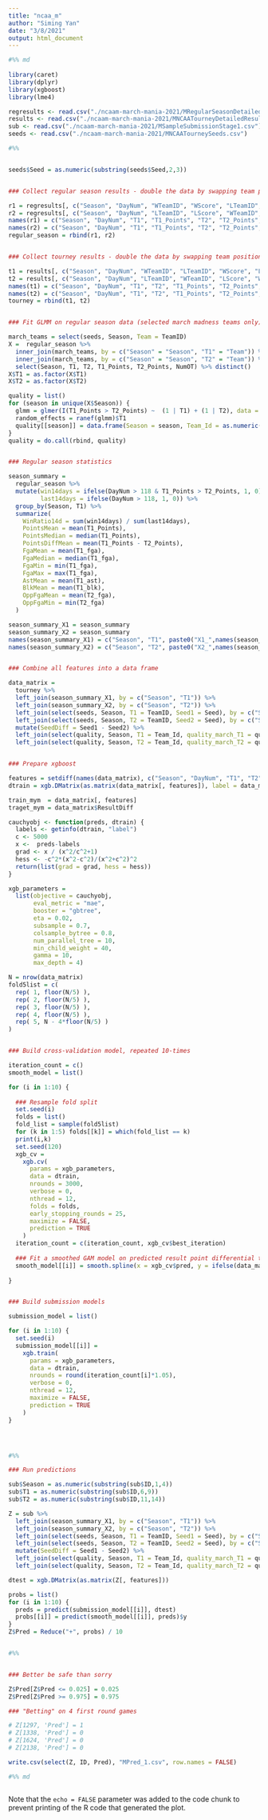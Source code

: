 ```yaml
---
title: "ncaa_m"
author: "Siming Yan"
date: "3/8/2021"
output: html_document
---
```


```r
#%% md
 
library(caret)
library(dplyr)
library(xgboost)
library(lme4)

```


```r
regresults <- read.csv("./ncaam-march-mania-2021/MRegularSeasonDetailedResults.csv")
results <- read.csv("./ncaam-march-mania-2021/MNCAATourneyDetailedResults.csv")
sub <- read.csv("./ncaam-march-mania-2021/MSampleSubmissionStage1.csv")
seeds <- read.csv("./ncaam-march-mania-2021/MNCAATourneySeeds.csv")
```


```r
#%%


seeds$Seed = as.numeric(substring(seeds$Seed,2,3))


### Collect regular season results - double the data by swapping team positions

r1 = regresults[, c("Season", "DayNum", "WTeamID", "WScore", "LTeamID", "LScore", "NumOT", "WFGA", "WAst", "WBlk", "LFGA", "LAst", "LBlk")]
r2 = regresults[, c("Season", "DayNum", "LTeamID", "LScore", "WTeamID", "WScore", "NumOT", "LFGA", "LAst", "LBlk", "WFGA", "WAst", "WBlk")]
names(r1) = c("Season", "DayNum", "T1", "T1_Points", "T2", "T2_Points", "NumOT", "T1_fga", "T1_ast", "T1_blk", "T2_fga", "T2_ast", "T2_blk")
names(r2) = c("Season", "DayNum", "T1", "T1_Points", "T2", "T2_Points", "NumOT", "T1_fga", "T1_ast", "T1_blk", "T2_fga", "T2_ast", "T2_blk")
regular_season = rbind(r1, r2)


### Collect tourney results - double the data by swapping team positions

t1 = results[, c("Season", "DayNum", "WTeamID", "LTeamID", "WScore", "LScore")] %>% mutate(ResultDiff = WScore - LScore)
t2 = results[, c("Season", "DayNum", "LTeamID", "WTeamID", "LScore", "WScore")] %>% mutate(ResultDiff = LScore - WScore)
names(t1) = c("Season", "DayNum", "T1", "T2", "T1_Points", "T2_Points", "ResultDiff")
names(t2) = c("Season", "DayNum", "T1", "T2", "T1_Points", "T2_Points", "ResultDiff")
tourney = rbind(t1, t2)


### Fit GLMM on regular season data (selected march madness teams only) - extract random effects for each team

march_teams = select(seeds, Season, Team = TeamID)
X =  regular_season %>% 
  inner_join(march_teams, by = c("Season" = "Season", "T1" = "Team")) %>% 
  inner_join(march_teams, by = c("Season" = "Season", "T2" = "Team")) %>% 
  select(Season, T1, T2, T1_Points, T2_Points, NumOT) %>% distinct()
X$T1 = as.factor(X$T1)
X$T2 = as.factor(X$T2)

quality = list()
for (season in unique(X$Season)) {
  glmm = glmer(I(T1_Points > T2_Points) ~  (1 | T1) + (1 | T2), data = X[X$Season == season & X$NumOT == 0, ], family = binomial) 
  random_effects = ranef(glmm)$T1
  quality[[season]] = data.frame(Season = season, Team_Id = as.numeric(row.names(random_effects)), quality = exp(random_effects[,"(Intercept)"]))
}
quality = do.call(rbind, quality)


### Regular season statistics

season_summary = 
  regular_season %>%
  mutate(win14days = ifelse(DayNum > 118 & T1_Points > T2_Points, 1, 0),
         last14days = ifelse(DayNum > 118, 1, 0)) %>% 
  group_by(Season, T1) %>%
  summarize(
    WinRatio14d = sum(win14days) / sum(last14days),
    PointsMean = mean(T1_Points),
    PointsMedian = median(T1_Points),
    PointsDiffMean = mean(T1_Points - T2_Points),
    FgaMean = mean(T1_fga), 
    FgaMedian = median(T1_fga),
    FgaMin = min(T1_fga), 
    FgaMax = max(T1_fga), 
    AstMean = mean(T1_ast), 
    BlkMean = mean(T1_blk), 
    OppFgaMean = mean(T2_fga), 
    OppFgaMin = min(T2_fga)  
  )

season_summary_X1 = season_summary
season_summary_X2 = season_summary
names(season_summary_X1) = c("Season", "T1", paste0("X1_",names(season_summary_X1)[-c(1,2)]))
names(season_summary_X2) = c("Season", "T2", paste0("X2_",names(season_summary_X2)[-c(1,2)]))


### Combine all features into a data frame

data_matrix =
  tourney %>% 
  left_join(season_summary_X1, by = c("Season", "T1")) %>% 
  left_join(season_summary_X2, by = c("Season", "T2")) %>%
  left_join(select(seeds, Season, T1 = TeamID, Seed1 = Seed), by = c("Season", "T1")) %>% 
  left_join(select(seeds, Season, T2 = TeamID, Seed2 = Seed), by = c("Season", "T2")) %>% 
  mutate(SeedDiff = Seed1 - Seed2) %>%
  left_join(select(quality, Season, T1 = Team_Id, quality_march_T1 = quality), by = c("Season", "T1")) %>%
  left_join(select(quality, Season, T2 = Team_Id, quality_march_T2 = quality), by = c("Season", "T2"))


### Prepare xgboost 

features = setdiff(names(data_matrix), c("Season", "DayNum", "T1", "T2", "T1_Points", "T2_Points", "ResultDiff"))
dtrain = xgb.DMatrix(as.matrix(data_matrix[, features]), label = data_matrix$ResultDiff)

train_mym  = data_matrix[, features]
traget_mym = data_matrix$ResultDiff
```


```r
cauchyobj <- function(preds, dtrain) {
  labels <- getinfo(dtrain, "label")
  c <- 5000 
  x <-  preds-labels
  grad <- x / (x^2/c^2+1)
  hess <- -c^2*(x^2-c^2)/(x^2+c^2)^2
  return(list(grad = grad, hess = hess))
}

xgb_parameters = 
  list(objective = cauchyobj, 
       eval_metric = "mae",
       booster = "gbtree", 
       eta = 0.02,
       subsample = 0.7,
       colsample_bytree = 0.8,
       num_parallel_tree = 10,
       min_child_weight = 40,
       gamma = 10,
       max_depth = 4)

N = nrow(data_matrix)
fold5list = c(
  rep( 1, floor(N/5) ),
  rep( 2, floor(N/5) ),
  rep( 3, floor(N/5) ),
  rep( 4, floor(N/5) ),
  rep( 5, N - 4*floor(N/5) )
)


### Build cross-validation model, repeated 10-times

iteration_count = c()
smooth_model = list()

for (i in 1:10) {
  
  ### Resample fold split
  set.seed(i)
  folds = list()  
  fold_list = sample(fold5list)
  for (k in 1:5) folds[[k]] = which(fold_list == k)
  print(i,k)
  set.seed(120)
  xgb_cv = 
    xgb.cv(
      params = xgb_parameters,
      data = dtrain,
      nrounds = 3000,
      verbose = 0,
      nthread = 12,
      folds = folds,
      early_stopping_rounds = 25,
      maximize = FALSE,
      prediction = TRUE
    )
  iteration_count = c(iteration_count, xgb_cv$best_iteration)
  
  ### Fit a smoothed GAM model on predicted result point differential to get probabilities
  smooth_model[[i]] = smooth.spline(x = xgb_cv$pred, y = ifelse(data_matrix$ResultDiff > 0, 1, 0))
  
}


### Build submission models

submission_model = list()

for (i in 1:10) {
  set.seed(i)
  submission_model[[i]] = 
    xgb.train(
      params = xgb_parameters,
      data = dtrain,
      nrounds = round(iteration_count[i]*1.05),
      verbose = 0,
      nthread = 12,
      maximize = FALSE,
      prediction = TRUE
    )
}




#%%

### Run predictions
```


```r
sub$Season = as.numeric(substring(sub$ID,1,4))
sub$T1 = as.numeric(substring(sub$ID,6,9))
sub$T2 = as.numeric(substring(sub$ID,11,14))

Z = sub %>% 
  left_join(season_summary_X1, by = c("Season", "T1")) %>% 
  left_join(season_summary_X2, by = c("Season", "T2")) %>%
  left_join(select(seeds, Season, T1 = TeamID, Seed1 = Seed), by = c("Season", "T1")) %>% 
  left_join(select(seeds, Season, T2 = TeamID, Seed2 = Seed), by = c("Season", "T2")) %>% 
  mutate(SeedDiff = Seed1 - Seed2) %>%
  left_join(select(quality, Season, T1 = Team_Id, quality_march_T1 = quality), by = c("Season", "T1")) %>%
  left_join(select(quality, Season, T2 = Team_Id, quality_march_T2 = quality), by = c("Season", "T2"))
```


```r
dtest = xgb.DMatrix(as.matrix(Z[, features]))

probs = list()
for (i in 1:10) {
  preds = predict(submission_model[[i]], dtest)
  probs[[i]] = predict(smooth_model[[i]], preds)$y
}
Z$Pred = Reduce("+", probs) / 10


#%%


### Better be safe than sorry

Z$Pred[Z$Pred <= 0.025] = 0.025
Z$Pred[Z$Pred >= 0.975] = 0.975

### "Betting" on 4 first round games

# Z[1297, 'Pred'] = 1
# Z[1338, 'Pred'] = 0
# Z[1624, 'Pred'] = 0
# Z[2138, 'Pred'] = 0

write.csv(select(Z, ID, Pred), "MPred_1.csv", row.names = FALSE)

#%% md



```

Note that the `echo = FALSE` parameter was added to the code chunk to prevent printing of the R code that generated the plot.
